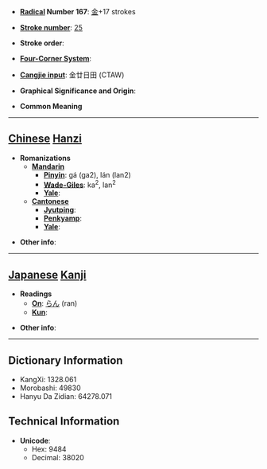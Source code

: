 * '''[[Wiktionary:Chinese radical index| Radical]] Number 167''': [[Wiktionary:Chinese radical index 金|金]]+17 strokes

* '''[[Wiktionary:Chinese total strokes index|Stroke number]]''': [[Wiktionary:Chinese total strokes index 25|25]]

* '''Stroke order''': 

* '''[[Wiktionary:Chinese four corner index|Four-Corner System]]''': 

* '''[[Wiktionary:Chinese Cangjie index|Cangjie input]]''': 金廿日田 (CTAW)

* '''Graphical Significance and Origin''': 

* '''Common Meaning'''

----

== [[Chinese]] [[Hanzi]] ==

* '''Romanizations'''
** '''[[Mandarin]]'''
*** '''[[Pinyin]]''': gá (ga2), lán (lan2)
*** '''[[Wade-Giles]]''': ka<sup>2</sup>, lan<sup>2</sup>
*** '''[[Yale]]''': 
** '''[[Cantonese]]'''
*** '''[[Jyutping]]''':
*** '''[[Penkyamp]]''': 
*** '''[[Yale]]''': 

* '''Other info''': 

----

== [[Japanese]] [[Kanji]] ==

* '''Readings'''
** '''[[On]]''': [[らん]] (ran)
** '''[[Kun]]''': 

* '''Other info''':  

----

== Dictionary Information ==

* KangXi: 1328.061
* Morobashi: 49830
* Hanyu Da Zidian: 64278.071

== Technical Information ==

* '''Unicode''':
** Hex: 9484
** Decimal: 38020